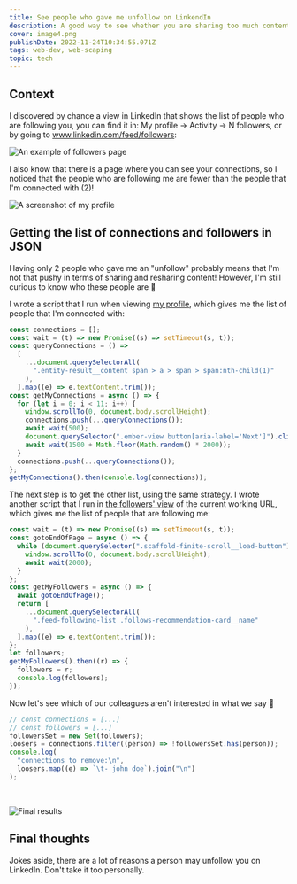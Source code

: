 ```yaml
---
title: See people who gave me unfollow on LinkendIn
description: A good way to see whether you are sharing too much content on LinkendIn that is not relevant.
cover: image4.png
publishDate: 2022-11-24T10:34:55.071Z
tags: web-dev, web-scaping
topic: tech
---
```


## Context

I discovered by chance a view in LinkedIn that shows the list of people who are following you, you can find it in: My profile -> Activity -> N followers, or by going to www.linkedin.com/feed/followers:

<Image
  image="image4-1.png"
  alt="An example of followers page"
  width={1534}
  height={1438}
  small
  legend
/>

I also know that there is a page where you can see your connections, so I noticed that the people who are following me are fewer than the people that I'm connected with (2)!

<Image
  image="image4-2.png"
  alt="A screenshot of my profile"
  width={395}
  height={474}
  small
/>

## Getting the list of connections and followers in JSON

Having only 2 people who gave me an "unfollow" probably means that I'm not that pushy in terms of sharing and resharing content! However, I'm still curious to know who these people are 🥸

I wrote a script that I run when viewing [my profile](https://www.linkedin.com/search/results/people/?network=%5B%22F%22%5D&origin=MEMBER_PROFILE_CANNED_SEARCH&sid=y!_), which gives me the list of people that I'm connected with:

```js
const connections = [];
const wait = (t) => new Promise((s) => setTimeout(s, t));
const queryConnections = () =>
  [
    ...document.querySelectorAll(
      ".entity-result__content span > a > span > span:nth-child(1)"
    ),
  ].map((e) => e.textContent.trim());
const getMyConnections = async () => {
  for (let i = 0; i < 11; i++) {
    window.scrollTo(0, document.body.scrollHeight);
    connections.push(...queryConnections());
    await wait(500);
    document.querySelector(".ember-view button[aria-label='Next']").click();
    await wait(1500 + Math.floor(Math.random() * 2000));
  }
  connections.push(...queryConnections());
};
getMyConnections().then(console.log(connections));
```

The next step is to get the other list, using the same strategy. I wrote another script that I run in [the followers' view](https://www.linkedin.com/feed/followers) of the current working URL, which gives me the list of people that are following me:

```js
const wait = (t) => new Promise((s) => setTimeout(s, t));
const gotoEndOfPage = async () => {
  while (document.querySelector(".scaffold-finite-scroll__load-button")) {
    window.scrollTo(0, document.body.scrollHeight);
    await wait(2000);
  }
};
const getMyFollowers = async () => {
  await gotoEndOfPage();
  return [
    ...document.querySelectorAll(
      ".feed-following-list .follows-recommendation-card__name"
    ),
  ].map((e) => e.textContent.trim());
};
let followers;
getMyFollowers().then((r) => {
  followers = r;
  console.log(followers);
});
```

Now let's see which of our colleagues aren't interested in what we say 🤯

```js
// const connections = [...]
// const followers = [...]
followersSet = new Set(followers);
loosers = connections.filter((person) => !followersSet.has(person));
console.log(
  "connections to remove:\n",
  loosers.map((e) => `\t- john doe`).join("\n")
);
```

<br />

<Image
  image="image4-3.png"
  alt="Final results"
  width={649}
  height={137}
  small
  legend
/>

## Final thoughts

Jokes aside, there are a lot of reasons a person may unfollow you on LinkedIn. Don't take it too personally.
